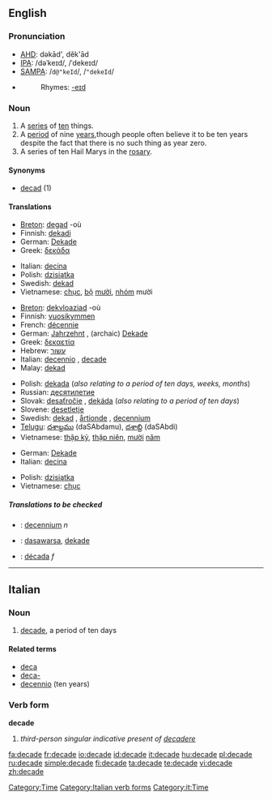 ==English==

===Pronunciation===
*[[w:AHD|AHD]]: dəkād', dĕk'ād
*[[w:IPA|IPA]]: /dəˈkeɪd/, /ˈdekeɪd/
*[[w:SAMPA|SAMPA]]: /<tt>d@"keId</tt>/, /<tt>"dekeId</tt>/
*{{audio|en-us-decade.ogg|Audio (US)}}
*:Rhymes: [[Rhymes:English:-eɪd|-eɪd]]

===Noun===
{{en-noun}}

# A [[series]] of [[ten]] things.
# A [[period]] of nine [[year]]s,though people often believe it to be ten years despite the fact that there is no such thing as year zero.
# A series of ten Hail Marys in the [[rosary]]. <!--''(Does a "decade" in this sense include just the 10 Hail Marys, or also the Our Father and Glory Be?)''-->

====Synonyms====
*[[decad]] (1)<!--WTF?  [[deca-]] perhaps?-->

====Translations====
{{trans-top|A series of ten things (1)}}
*[[Breton]]: [[degad]] {{m}} -où
*Finnish: [[dekadi]]
*German: [[Dekade]] {{f}}
*Greek: [[δεκάδα]] {{f}}
{{trans-mid}}
*Italian: [[decina]] {{f}}
*Polish: [[dzisiątka]]
*Swedish: [[dekad]] {{c}}
*Vietnamese: [[chục]], [[bộ]] [[mười]], [[nhóm]] mười
{{trans-bottom}}

{{trans-top|A period of ten years (2)}}
*[[Breton]]: [[dekvloaziad]] {{m}} -où
*Finnish: [[vuosikymmen]]
*French: [[décennie]] {{f}}
*German: [[Jahrzehnt]] {{n}}, (archaic) [[Dekade]] {{f}}
*Greek: [[δεκαετία]] {{f}}
*Hebrew: [[עשור]] {{romanization of Hebrew|Asór}} {{m}}
*Italian: [[decennio]] {{m}}, [[decade#Italian|decade]] {{f}}
*Malay: [[dekad]]
{{trans-mid}}
*Polish: [[dekada]] {{f}} (''also relating to a period of ten days, weeks, months'')
*Russian: [[десятилетие]]
*Slovak: [[desaťročie]] {{n}}, [[dekáda]] {{f}} (''also relating to a period of ten days'')
*Slovene: [[desetletje]] {{n}}
*Swedish: [[dekad]] {{c}}, [[årtionde]] {{n}}, [[decennium]] {{n}}
*[[Telugu]]: [[దశాబ్దము]] (daSAbdamu), [[దశాబ్ది]] (daSAbdi)
*Vietnamese: [[thập kỷ]], [[thập niên]], [[mười]] [[năm]]
{{trans-bottom}}

{{trans-top|A series of ten Hail Marys in the rosary (3)}}
*German: [[Dekade]] {{f}}
*Italian: [[decina]] {{f}}
{{trans-mid}}
*Polish: [[dzisiątka]]
*Vietnamese: [[chục]]
{{trans-bottom}}

=====Translations to be checked=====
{{checktrans}}
{{top}}
*{{ttbc|Dutch}}: [[decennium]] ''n''
*{{ttbc|Indonesian}}: [[dasawarsa]], [[dekade]]
{{mid}}
*{{ttbc|Spanish}}: [[década]] ''f''
{{bottom}}

[[Category:Time]]

----

==Italian==

===Noun===
{{it-noun|decad|f|e|i}}

# [[#English|decade]], a period of ten days

====Related terms====
*[[deca]]
*[[deca-]]
*[[decennio]] (ten years)

===Verb form===
'''decade'''

# ''third-person singular indicative present of [[decadere]]''

[[Category:Italian verb forms]]
[[Category:it:Time]]

[[fa:decade]]
[[fr:decade]]
[[io:decade]]
[[id:decade]]
[[it:decade]]
[[hu:decade]]
[[pl:decade]]
[[ru:decade]]
[[simple:decade]]
[[fi:decade]]
[[ta:decade]]
[[te:decade]]
[[vi:decade]]
[[zh:decade]]